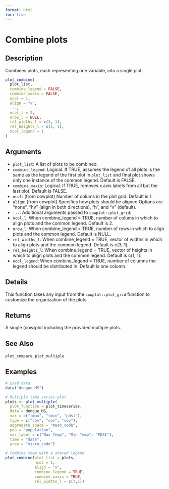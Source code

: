 ```yaml
---
format: html
toc: true
---
```


# Combine plots

## Description

Combines plots, each representing one variable, into a single plot.

```r
plot_combine(
  plot_list,
  combine_legend = FALSE,
  combine_xaxis = FALSE,
  ncol = 1,
  align = "v",
  ...,
  ncol_l = 2,
  nrow_l = NULL,
  rel_widths_l = c(3, 1),
  rel_heights_l = c(1, 1),
  ncol_legend = 1
)
```

## Arguments

- `plot_list`: A list of plots to be combined.
- `combine_legend`: Logical. If TRUE, assumes the legend of all plots is the same as the legend of the first plot in `plot_list` and final plot shows only one instance of the common legend. Default is FALSE.
- `combine_xaxis`: Logical. If TRUE, removes x axis labels from all but the last plot. Default is FALSE.
- `ncol`: (from cowplot) Number of colums in the plot grid. Default is 1.
- `align`: (from cowplot) Specifies how plots should be aligned Options are "none", "hv" (align in both directions), "h", and "v" (default).
- `...`: Additional arguments passed to `cowplot::plot_grid`.
- `ncol_l`: When combine_legend = TRUE, number of colums in which to align plots and the common legend. Default is 2.
- `nrow_l`: When combine_legend = TRUE, number of rows in which to align plots and the common legend. Default is NULL.
- `rel_widths_l`: When combine_legend = TRUE, vector of widths in which to align plots and the common legend. Default is c(3, 1).
- `rel_heights_l`: When combine_legend = TRUE, vector of heights in which to align plots and the common legend. Default is c(1, 1).
- `ncol_legend`: When combine_legend = TRUE, number of columns the legend should be distributed in. Default is one column.

## Details

This function takes any input from the `cowplot::plot_grid` function to customize the organization of the plots.

## Returns

A single (cow)plot including the provided multiple plots.

## See Also

`plot_compare`, `plot_multiple`

## Examples

```r
# Load data
data("dengue_MS")

# Multiple time series plot
plots <- plot_multiple(
  plot_function = plot_timeseries,
  data = dengue_MS,
  var = c("tmax", "tmin", "pdsi"),
  type = c("cov", "cov", "cov"),
  aggregate_space = "meso_code",
  pop = "population",
  var_label = c("Max Temp", "Min Temp", "PDSI"),
  time = "date",
  area = "micro_code")

# Combine them with a shared legend
plot_combine(plot_list = plots, 
             ncol = 1,
             align = "v",
             combine_legend = TRUE,
             combine_xaxis = TRUE,
             rel_widths_l = c(7,1))
```
